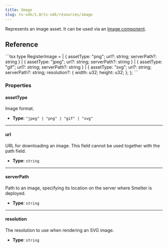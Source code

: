 ```yaml
---
title: Image
slug: ts-sdk/1.0/ts-sdk/resources/image
---
```



Represents an image asset. It can be used via an [Image component](/ts-sdk/1.0/components/image).

## Reference

<CollapsibleDetails summaryTitle="Type definitions" open>
  ```tsx
  type RegisterImage =
    | { assetType: "png"; url?: string; serverPath?: string }
    | { assetType: "jpeg"; url?: string; serverPath?: string }
    | { assetType: "gif"; url?: string; serverPath?: string }
    | {
        assetType: "svg";
        url?: string;
        serverPath?: string;
        resolution?: {
          width: u32;
          height: u32;
        };
      };
  ```
</CollapsibleDetails>

### Properties

#### assetType

Image format.

* **Type**: `"jpeg" | "png" | "gif" | "svg"`

***

#### url

URL for downloading an image. This field cannot be used together with the path field.

* **Type**: `string`

***

#### serverPath

Path to an image, specifying its location on the server where Smelter is deployed.

* **Type**: `string`

***

#### resolution

The resolution to use when rendering an SVG image.

* **Type**: `string`
